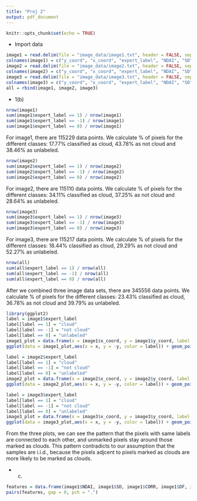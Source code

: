 ```yaml
---
title: "Proj 2"
output: pdf_document
---
```


```r
knitr::opts_chunk$set(echo = TRUE)
```

* Import data
```r
image1 = read.delim(file = "image_data/image1.txt", header = FALSE, sep = "")
colnames(image1) = c("y_coord", "x_coord", "expert_label", "NDAI", "SD", "CORR", "DF", "CF", "BF", "AF", "AN")
image2 = read.delim(file = "image_data/image2.txt", header = FALSE, sep = "")
colnames(image2) = c("y_coord", "x_coord", "expert_label", "NDAI", "SD", "CORR", "DF", "CF", "BF", "AF", "AN")
image3 = read.delim(file = "image_data/image3.txt", header = FALSE, sep = "")
colnames(image3) = c("y_coord", "x_coord", "expert_label", "NDAI", "SD", "CORR", "DF", "CF", "BF", "AF", "AN")
all = rbind(image1, image2, image3)
```


* 1(b)
```r
nrow(image1)
sum(image1$expert_label == 1) / nrow(image1)
sum(image1$expert_label == -1) / nrow(image1)
sum(image1$expert_label == 0) / nrow(image1)
```
For image1, there are 115229 data points. We calculate % of pixels for the different classes: 17.77% classified as cloud, 43.78% as not cloud and 38.46% as unlabeled.
```r
nrow(image2)
sum(image2$expert_label == 1) / nrow(image2)
sum(image2$expert_label == -1) / nrow(image2)
sum(image2$expert_label == 0) / nrow(image2)
```
For image2, there are 115110 data points. We calculate % of pixels for the different classes: 34.11% classified as cloud, 37.25% as not cloud and 28.64% as unlabeled.
```r
nrow(image3)
sum(image3$expert_label == 1) / nrow(image3)
sum(image3$expert_label == -1) / nrow(image3)
sum(image3$expert_label == 0) / nrow(image3)
```
For image3, there are 115217 data points. We calculate % of pixels for the different classes: 18.44% classified as cloud, 29.29% as not cloud and 52.27% as unlabeled.
```r
nrow(all)
sum(all$expert_label == 1) / nrow(all)
sum(all$expert_label == -1) / nrow(all)
sum(all$expert_label == 0) / nrow(all)
```
After we combined three image data sets, there are 345556 data points. We calculate % of pixels for the different classes: 23.43% classified as cloud, 36.78% as not cloud and 39.79% as unlabeled.

```r
library(ggplot2)
label = image1$expert_label
label[label == 1] = "cloud"
label[label == -1] = "not cloud"
label[label == 0] = "unlabeled"
image1_plot = data.frame(x = image1$x_coord, y = image1$y_coord, label = label)
ggplot(data = image1_plot,aes(x = x, y = -y, color = label)) + geom_point() + scale_color_manual(values=c("white", "grey", "black"))
```

```r
label = image2$expert_label
label[label == 1] = "cloud"
label[label == -1] = "not cloud"
label[label == 0] = "unlabeled"
image2_plot = data.frame(x = image2$x_coord, y = image2$y_coord, label = label)
ggplot(data = image2_plot,aes(x = x, y = -y, color = label)) + geom_point() + scale_color_manual(values=c("white", "grey", "black"))
```
```r
label = image3$expert_label
label[label == 1] = "cloud"
label[label == -1] = "not cloud"
label[label == 0] = "unlabeled"
image3_plot = data.frame(x = image3$x_coord, y = image3$y_coord, label = label)
ggplot(data = image3_plot,aes(x = x, y = -y, color = label)) + geom_point() + scale_color_manual(values=c("white", "grey", "black"))
```
From the three plots, we can see the pattern that the pixels with same labels are connected to each other, and unmarked pixels stay around those marked as clouds. This pattern contradicts to our assumption that the samples are i.i.d., because the pixels adjcent to pixels marked as clouds are more likely to be marked as clouds.

* (c)
```r
features = data.frame(image1$NDAI, image1$SD, image1$CORR, image1$DF, image1$CF, image1$BF, image1$AF, image1$AN)
pairs(features, gap = 0, pch = ".")
```

